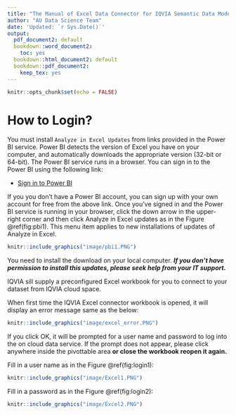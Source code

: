 ```yaml
--- 
title: "The Manual of Excel Data Connector for IQVIA Semantic Data Model"
author: "AU Data Science Team"
date: 'Updated: `r Sys.Date()`'
output:
  pdf_document2: default
  bookdown::word_document2:
    toc: yes
  bookdown::html_document2: default
  bookdown::pdf_document2:
    keep_tex: yes
---
```

```r
knitr::opts_chunk$set(echo = FALSE)
```


# How to Login?

You must install `Analyze in Excel Updates` from links provided in the Power BI service. Power BI detects the version of Excel you have on your computer, and automatically downloads the appropriate version (32-bit or 64-bit). The Power BI service runs in a browser. You can sign in to the Power BI using the following link:

* [Sign in to Power BI](https://app.powerbi.com)

If you you don't have a Power BI account, you can sign up with your own account for free from the above link. Once you've signed in and the Power BI service is running in your browser, click the down arrow in the upper-right corner and then click Analyze in Excel updates as in the Figure \@ref(fig:pbi1). This menu item applies to new installations of updates of Analyze in Excel.

```r

knitr::include_graphics("image/pbi1.PNG")
```

You need to install the download on your local computer. *__If you don't have permission to install this updates, please seek help from your IT support.__*

IQVIA sill supply a preconfigured Excel workbook for you to connect to your dataset from IQVIA cloud space.

When first time the IQVIA Excel connector workbook is opened, it will display an error message same as the below:


```r

knitr::include_graphics("image/excel_error.PNG")

```

If you click OK, it will be prompted for a user name and password to log into the on cloud data service. If the prompt does not appear, please click anywhere inside the pivottable area __or close the workbook reopen it again.__

Fill in a user name as in the Figure \@ref(fig:login1):
```r

knitr::include_graphics("image/Excel1.PNG")

```

Fill in a password as in the Figure \@ref(fig:login2):
```r

knitr::include_graphics("image/Excel2.PNG")

```

